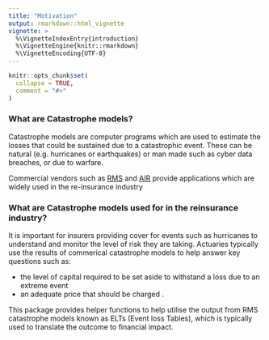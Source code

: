 ---
title: "Motivation"
output: rmarkdown::html_vignette
vignette: >
  %\VignetteIndexEntry{introduction}
  %\VignetteEngine{knitr::rmarkdown}
  %\VignetteEncoding{UTF-8}
---

```{r, include = FALSE}
knitr::opts_chunk$set(
  collapse = TRUE,
  comment = "#>"
)
```

### What are Catastrophe models?

Catastrophe models are computer programs which are used to estimate the losses that could be sustained due to a catastrophic event. These can be natural (e.g. hurricanes or earthquakes) or man made such as cyber data breaches, or due to warfare. 

Commercial vendors such as [RMS](https://www.rms.com/) and [AIR](https://www.air-worldwide.com/) provide applications which are widely used in the re-insurance industry

### What are Catastrophe models used for in the reinsurance industry?

It is important for insurers providing cover for events such as hurricanes to understand and monitor the level of risk they are taking. Actuaries typically use the results of commerical catastrophe models to help answer key questions such as:

- the level of capital required to be set aside to withstand a loss due to an extreme event
- an adequate price that should be charged .

This package provides helper functions to help utilise the output from RMS catastrophe models known as ELTs (Event loss Tables), which is typically used to translate the outcome to financial impact.





